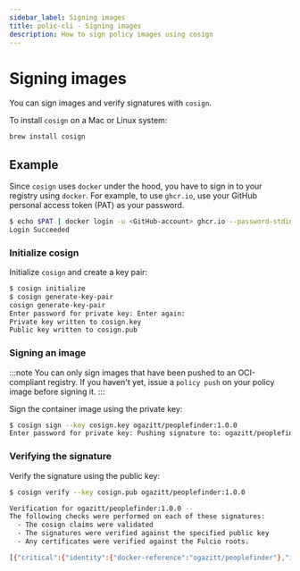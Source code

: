 ```yaml
---
sidebar_label: Signing images
title: polic-cli - Signing images
description: How to sign policy images using cosign
---
```


# Signing images

You can sign images and verify signatures with `cosign`.

To install `cosign` on a Mac or Linux system:

```bash
brew install cosign
```

## Example

Since `cosign` uses `docker` under the hood, you have to sign in to your registry using `docker`. For example, to use `ghcr.io`, use your GitHub personal access token (PAT) as your password.

```bash
$ echo $PAT | docker login -u <GitHub-account> ghcr.io --password-stdin
Login Succeeded
```

### Initialize cosign

Initialize `cosign` and create a key pair:

```bash
$ cosign initialize
$ cosign generate-key-pair
cosign generate-key-pair
Enter password for private key: Enter again:
Private key written to cosign.key
Public key written to cosign.pub
```

### Signing an image

:::note
You can only sign images that have been pushed to an OCI-compliant registry. 
If you haven't yet, issue a `policy push` on your policy image before signing it.
:::

Sign the container image using the private key:

```bash
$ cosign sign --key cosign.key ogazitt/peoplefinder:1.0.0
Enter password for private key: Pushing signature to: ogazitt/peoplefinder:sha256-05e6ed84d86f6a252e24f33cb12138d9193780f1d89a1b2ff14ced315fdf8481.sig
```

### Verifying the signature

Verify the signature using the public key:

```bash
$ cosign verify --key cosign.pub ogazitt/peoplefinder:1.0.0

Verification for ogazitt/peoplefinder:1.0.0 --
The following checks were performed on each of these signatures:
  - The cosign claims were validated
  - The signatures were verified against the specified public key
  - Any certificates were verified against the Fulcio roots.

[{"critical":{"identity":{"docker-reference":"ogazitt/peoplefinder"},"image":{"docker-manifest-digest":"sha256:05e6ed84d86f6a252e24f33cb12138d9193780f1d89a1b2ff14ced315fdf8481"},"type":"cosign container image signature"},"optional":null}]
```
